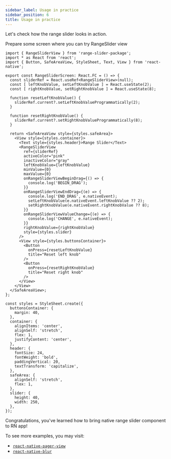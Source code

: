 ```yaml
---
sidebar_label: Usage in practice
sidebar_position: 6
title: Usage in practice
---
```



Let's check how the range slider looks in action.

Prepare some screen where you can try RangeSlider view

```tsx title="RangeSliderScreen.tsx"
import { RangeSliderView } from 'range-slider-package';
import * as React from 'react';
import { Button, SafeAreaView, StyleSheet, Text, View } from 'react-native';

export const RangeSliderScreen: React.FC = () => {
  const sliderRef = React.useRef<RangeSliderView>(null);
  const [ leftKnobValue, setLeftKnobValue ] = React.useState(2);
  const [ rightKnobValue, setRightKnobValue ] = React.useState(8);

  function resetLeftKnobValue() {
    sliderRef.current?.setLeftKnobValueProgrammatically(2);
  }

  function resetRightKnobValue() {
    sliderRef.current?.setRightKnobValueProgrammatically(8);
  }

  return <SafeAreaView style={styles.safeArea}>
    <View style={styles.container}>
      <Text style={styles.header}>Range Slider</Text>
      <RangeSliderView
        ref={sliderRef}
        activeColor="pink"
        inactiveColor="gray"
        leftKnobValue={leftKnobValue}
        minValue={0}
        maxValue={0}
        onRangeSliderViewBeginDrag={() => {
          console.log('BEGIN_DRAG');
        }}
        onRangeSliderViewEndDrag={(e) => {
          console.log('END_DRAG', e.nativeEvent);
          setLeftKnobValue(e.nativeEvent.leftKnobValue ?? 2);
          setRightKnobValue(e.nativeEvent.rightKnobValue ?? 8);
        }}
        onRangeSliderViewValueChange={(e) => {
          console.log('CHANGE', e.nativeEvent);
        }}
        rightKnobValue={rightKnobValue}
        style={styles.slider}
      />
      <View style={styles.buttonsContainer}>
        <Button
          onPress={resetLeftKnobValue}
          title="Reset left knob"
        />
        <Button
          onPress={resetRightKnobValue}
          title="Reset right knob"
        />
      </View>
    </View>
  </SafeAreaView>;
};

const styles = StyleSheet.create({
  buttonsContainer: {
    margin: 40,
  },
  container: {
    alignItems: 'center',
    alignSelf: 'stretch',
    flex: 1,
    justifyContent: 'center',
  },
  header: {
    fontSize: 24,
    fontWeight: 'bold',
    paddingVertical: 20,
    textTransform: 'capitalize',
  },
  safeArea: {
    alignSelf: 'stretch',
    flex: 1,
  },
  slider: {
    height: 40,
    width: 250,
  },
});
```

<Result />

Congratulations, you've learned how to bring native range slider component to RN app!

To see more examples, you may visit:

- [`react-native-pager-view`](https://github.com/callstack/react-native-pager-view)
- [`react-native-blur`](https://github.com/Kureev/react-native-blur)
